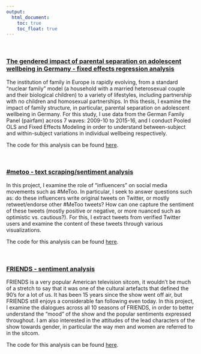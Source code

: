 ```yaml
---
output:
  html_document: 
    toc: true
    toc_float: true
---
```


<link rel="stylesheet" href="styles.css" type="text/css">

&nbsp;
&nbsp;
&nbsp;
&nbsp;
&nbsp;
&nbsp;


### [The gendered impact of parental separation on adolescent wellbeing in Germany - fixed effects regression analysis](./mastersthesis.html)

The institution of family in Europe is rapidly evolving, from a standard "nuclear family" model (a household with a married heterosexual couple and their biological children) to a variety of lifestyles, including partnership with no children and homosexual partnerships. In this thesis, I examine the impact of family structure, in particular, parental separation on adolescent wellbeing in Germany. For this study, I use data from the German Family Panel (pairfam) across 7 waves: 2009-10 to 2015-16, and I conduct Pooled OLS and Fixed Effects Modeling in order to understand between-subject and within-subject variations in individual wellbeing respectively. 

The code for this analysis can be found [here](https://github.com/vaishalisvp/masters-thesis).

&nbsp;
&nbsp;


### [#metoo - text scraping/sentiment analysis](./metoo.html)

In this project, I examine the role of "influencers" on social media movements such as #MeToo. In particular, I seek to answer questions such as: do these influencers write original tweets on Twitter, or mostly retweet/endorse other #MeToo tweets? How can one capture the sentiment of these tweets (mostly positive or negative, or more nuanced such as optimistic vs. cautious?). For this, I extract tweets from verified Twitter users and examine the content of these tweets through various visualizations.

The code for this analysis can be found [here](https://github.com/vaishalisvp/metoo-analysis).


&nbsp;
&nbsp;


### [FRIENDS - sentiment analysis](./friends.html)

FRIENDS is a very popular American television sitcom, it wouldn't be much of a stretch to say that it was one of the cultural artefacts that defined the 90's for a lot of us. It has been 15 years since the show went off air, but FRIENDS still enjoys a considerable fan following even today. In this project, I examine the dialogues across all 10 seasons of FRIENDS, in order to better understand the "mood" of the show and the popular sentiments expressed throughout. I am also interested in the attitudes of the lead characters of the show towards gender, in particular the way men and women are referred to in the sitcom.

The code for this analysis can be found [here](https://github.com/vaishalisvp/FRIENDS-sentiment-analysis).



&nbsp;
&nbsp;
